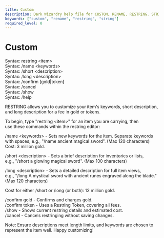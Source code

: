 ```yaml
---
title: Custom
description: Dark Wizardry help file for CUSTOM, RENAME, RESTRING, STRING
keywords: ["custom", "rename", "restring", "string"]
required_level: 0
---
```


# Custom

Syntax:  restring \<item\>  
Syntax:  /name \<keywords\>  
Syntax:  /short \<description\>  
Syntax:  /long \<description\>  
Syntax:  /confirm [gold|token]  
Syntax:  /cancel  
Syntax:  /show  
Syntax:  /help  

RESTRING allows you to customize your item's keywords, short description,  
 and long description for a fee in gold or tokens.  

To begin, type  "restring \<item\>"  for an item you are carrying, then  
 use these commands within the restring editor:  

 /name \<keywords\> - Sets new keywords for the item. Separate keywords  
 with spaces, e.g.,  "/name ancient magical sword". (Max 120 characters)  
 Cost:  3 million gold.  

 /short \<description\> - Sets a brief description for inventories or lists,  
 e.g.,  "/short a glowing magical sword". (Max 100 characters)  

 /long \<description\> - Sets a detailed description for full item views,  
 e.g.,  "/long A mystical sword with ancient runes engraved along the blade."  
 (Max 120 characters)  

Cost for either /short or /long (or both):  12 million gold.  

 /confirm gold - Confirms and charges gold.  
 /confirm token - Uses a Restring Token, covering all fees.  
 /show - Shows current restring details and estimated cost.  
 /cancel - Cancels restringing without saving changes.  

Note: Ensure descriptions meet length limits, and keywords are chosen to  
 represent the item well. Happy customizing!